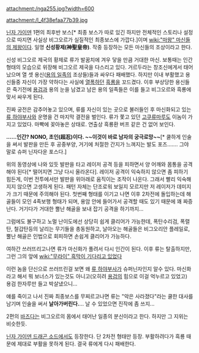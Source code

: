 attachment:/nga255.jpg?width=600

attachment:/l_4f38efaa77b39.jpg

[[닌자 가이덴]] 1편의 최후반 보스[* 최종 보스가 따로 있긴 하지만 전체적인 스토리나 설정으로 따지면 사실상 비그오르가 실질적인 최종보스에 가깝다.]이며 [[wiki:"마왕" 마신들의 제왕]]이다. 일명 '''신성황제(神聖皇帝)'''. 작중 등장하는 모든 마신들의 조상이라고 한다. 

신성 비그오르 제국의 황제로 류가 발꿈치에 겨우 닿을 만큼 거대한 마신. 보통때는 인간형태의 모습으로 위장해 비그오르 제국을 다스리고 있다. 거르두라는 창조신에게서 태어났으며 열 셋 용신([[용의 일족]]의 조상들)들과 싸우다 패배했다.  하지만 이내 부활했고 용신들중 자신이 가장 약하다는 사실에 [[열폭]]하던 [[흑룡]]을 꼬드겼다.  이후 부상당한 용신들은 죽기전에 [[용검]]과 용의 눈을 남겼고 남은 용의 일족들은 이를 들고 비그오르와 흑룡에 맞서 싸우게 된다.

진짜 궁전은 감추어놓고 있으며, 류를 자신이 있는 곳으로 불러들인 후 마신화되고 있는 [[류 하야부사]]와 운명을 건 마지막 결전을 벌인다. 류가 쫓고 있던 [[고쿠류마루]]도 이놈이 가지고 있었다. 마빡에 꽂아놓은 상태로. 연출상 흑룡환 버프 같은 건 없어 보인다.

{{{#!html
<object style="height: 390px; width: 640px"><param name="movie" value="http://www.youtube.com/v/vePgGQ7m8Wg?version=3"><param name="allowFullScreen" value="true"><param name="allowScriptAccess" value="always"><embed src="http://www.youtube.com/v/vePgGQ7m8Wg?version=3" type="application/x-shockwave-flash" allowfullscreen="true" allowScriptAccess="always" width="512" height="312"></object>}}}


'''……인간? NONO, 초인(超忍)이다. ~~이것이 바로 남자의 궁극로망~~'''[* 쿨하게 인술을 써서 발판을 만든 후 공중부양, 거기에 처절한 간지가 느껴지는 발도 포즈……. 그야말로 슈퍼 닌자다운 포스다.]


위의 동영상에 나와 있듯 발판을 타고 레이저 공격 등을 피하면서 양 어깨와 몸통을 공격해야 된다[* 떨어지면 그냥 다시 올라온다]. 레이저 공격이 익숙하지 않으면 좀 피하기 힘든게, 이번 전투에서만 발판을 위아래로 움직이는 조작이 나온다.  그래서 빨리 익숙해지지 않으면 고생하게 된다.  패턴 자체는 단조로워 보일지 모르지만 저 레이저가 데미지가 크기 때문에 주의해야 된다.  첫번째 형태를 이기고 나면 이후 2차전에 돌입하는데 해골들이 모인 4족보행 형태가 되며, 용암 안에 들어가서 공격할 때도 있기 때문에 꽤 짜증난다. 거기다가 거대한 뿔난 해골을 보내 잡기 공격을 하기까지...

그럼에도 불구하고 노멀 난이도에선 상당히 쉽게 클리어가 가능한데, 폭탄수리검, 폭렬탄, 철갑탄등의 날리는 무기들을 총동원하고, 날아오는 해골들은 비그오리안 플레일로, 뿔난 해골은 인법으로 회피하면 손쉽게 클리어가 가능하다.

여하간 쓰러뜨리고나면 류가 마신화가 풀려서 다시 인간이 된다. 이후 류는 탈출하지만, 그런 그의 앞에 [[wiki:"무라이" 흑막이 기다리고 있었다]]

이런 놈을 단신으로 쓰러뜨린걸 보면 왜 [[류 하야부사]]가 슈퍼닌자인지 알수 있다.  마신화라고 해서 뭐 보너스가 있는것도 아니고(오히려 [[용검]]의 힘으로 이걸 억누르고 있었고) 용검 한자루만 들고 박살냈으니...

얘를 죽이고 나서 진짜 최종보스를 무찌르고나면 류는 "악은 사라졌다"라는 쿨한 대사를 남기며 인술을 써서 '''날아가버린다.'''... 날 수 있었으면 진작에 좀 쓰지...

2편의 [[바즈다]]는 비그오르의 몸에서 태어난 일종의 분신이라고 한다.  하지만 그 지위는 비슷한듯.

[[닌자 가이덴 드래곤 소드]]에서도 등장한다.  단 2차전 형태만 등장.  부활하려다가 흑룡 때문에 제대로 부활을 못하게 된다.  결국 류에게 다시 패배한다.

